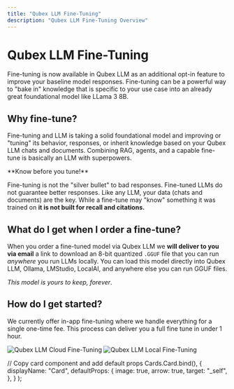```yaml
---
title: "Qubex LLM Fine-Tuning"
description: "Qubex LLM Fine-Tuning Overview"
---
```



# Qubex LLM Fine-Tuning

Fine-tuning is now available in Qubex LLM as an additional opt-in feature to improve your baseline model responses. Fine-tuning can be a powerful
way to "bake in" knowledge that is specific to your use case into an already great foundational model like LLama 3 8B.

## Why fine-tune?

Fine-tuning and LLM is taking a solid foundational model and improving or "tuning" its behavior, responses, or inherit knowledge based on your Qubex LLM chats and documents.
Combining RAG, agents, and a capable fine-tune is basically an LLM with superpowers.

<Callout type="warning" emoji="‼️">
  **Know before you tune!**

Fine-tuning is not the "silver bullet" to bad responses. Fine-tuned LLMs do not guarantee better responses. Like any LLM, your data (chats and documents)
are the key. While a fine-tune may "know" something it was trained on **it is not built for recall and citations.**

</Callout>

## What do I get when I order a fine-tune?

When you order a fine-tuned model via Qubex LLM we **will deliver to you via email** a link to download an 8-bit quantized `.GGUF` file that you can run _anywhere_ you run
LLMs locally. You can load this model directly into Qubex LLM, Ollama, LMStudio, LocalAI, and anywhere else you can run GGUF files.

_This model is yours to keep, forever_.

## How do I get started?

We currently offer in-app fine-tuning where we handle everything for a single one-time fee. This process can deliver you a full fine tune in under 1 hour.

<Cards>
  <Card title="Cloud Fine-Tuning" href="/fine-tuning/cloud-fine-tuning">
    <Image
      src="/images/getting-started/header-image.png"
      height={1080}
      width={1920}
      quality={100}
      alt="Qubex LLM Cloud Fine-Tuning"
    />
  </Card>
  <Card title="Local Fine-Tuning" href="/fine-tuning/local-fine-tuning">
    <Image
      src="/images/getting-started/header-image.png"
      height={1080}
      width={1920}
      quality={100}
      alt="Qubex LLM Local Fine-Tuning"
    />
  </Card>
</Cards>

  // Copy card component and add default props
  Cards.Card.bind(),
  {
    displayName: "Card",
    defaultProps: {
      image: true,
      arrow: true,
      target: "_self",
    },
  }
);

<style global jsx>{`
  img {
    aspect-ratio: 16/9;
    object-fit: cover;
  }
`}</style>
